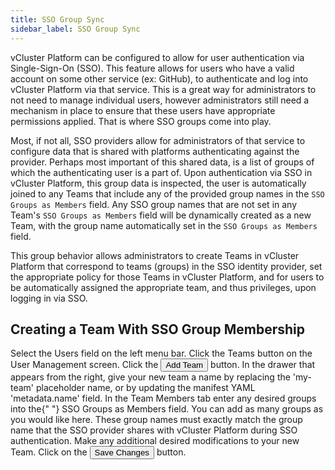 ```yaml
---
title: SSO Group Sync
sidebar_label: SSO Group Sync
---
```



vCluster Platform can be configured to allow for user authentication via Single-Sign-On (SSO). This feature
allows for users who have a valid account on some other service (ex: GitHub), to authenticate
and log into vCluster Platform via that service. This is a great way for administrators to not need to
manage individual users, however administrators still need a mechanism in place to ensure that
these users have appropriate permissions applied. That is where SSO groups come into play.

Most, if not all, SSO providers allow for administrators of that service to configure data that
is shared with platforms authenticating against the provider. Perhaps most important of this
shared data, is a list of groups of which the authenticating user is a part of. Upon
authentication via SSO in vCluster Platform, this group data is inspected, the user is automatically joined to any
Teams that include any of the provided group names in the `SSO Groups as Members` field.
Any SSO group names that are not set in any Team's `SSO Groups as Members` field will be
dynamically created as a new Team, with the group name automatically set in the `SSO Groups as Members` field.

This group behavior allows administrators to create Teams in vCluster Platform that correspond to teams (groups) in
the SSO identity provider, set the appropriate policy for those Teams in vCluster Platform, and for users to be
automatically assigned the appropriate team, and thus privileges, upon logging in via SSO.

## Creating a Team With SSO Group Membership

<Flow id="create-team-with-sso-group-membership">
  <Step>
    Select the <NavStep>Users</NavStep> field on the left menu bar.
  </Step>
  <Step>
    Click the <NavStep>Teams</NavStep> button on the User Management screen.
  </Step>
  <Step>
    Click the <Button>Add Team</Button> button.
  </Step>
  <Step>
    In the drawer that appears from the right, give your new team a name by
    replacing the 'my-team' placeholder name, or by updating the manifest YAML
    'metadata.name' field.
  </Step>
  <Step>
    In the <Label>Team Members</Label> tab enter any desired groups into the{" "}
    <Label>SSO Groups as Members</Label> field. You can add as many groups as
    you would like here. These group names must exactly match the group name
    that the SSO provider shares with vCluster Platform during SSO authentication.
  </Step>
  <Step>Make any additional desired modifications to your new Team.</Step>
  <Step>
    Click on the <Button>Save Changes</Button> button.
  </Step>
</Flow>
